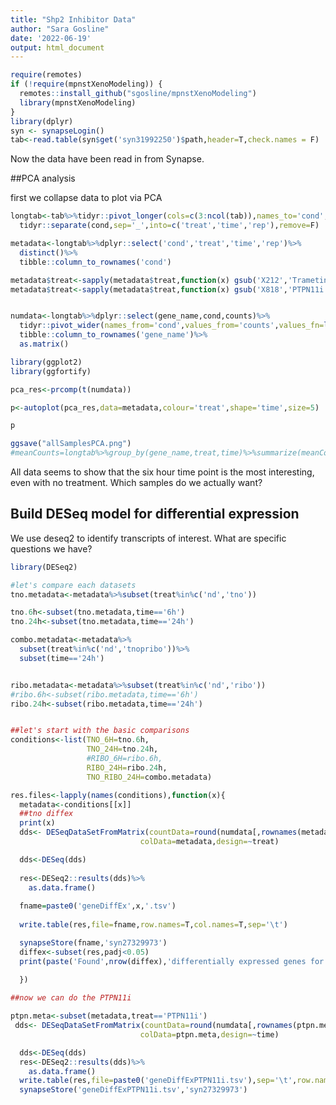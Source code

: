 ```yaml
---
title: "Shp2 Inhibitor Data"
author: "Sara Gosline"
date: '2022-06-19'
output: html_document
---
```


```r
require(remotes)
if (!require(mpnstXenoModeling)) {
  remotes::install_github("sgosline/mpnstXenoModeling")
  library(mpnstXenoModeling)
}
library(dplyr)
syn <- synapseLogin()
tab<-read.table(syn$get('syn31992250')$path,header=T,check.names = F)
```


Now the data have been read in from Synapse.

##PCA analysis

first we collapse data to plot via PCA

```r
longtab<-tab%>%tidyr::pivot_longer(cols=c(3:ncol(tab)),names_to='cond',values_to='counts')%>%
  tidyr::separate(cond,sep='_',into=c('treat','time','rep'),remove=F)

metadata<-longtab%>%dplyr::select('cond','treat','time','rep')%>%
  distinct()%>%
  tibble::column_to_rownames('cond')

metadata$treat<-sapply(metadata$treat,function(x) gsub('X212','Trametinib',x))
metadata$treat<-sapply(metadata$treat,function(x) gsub('X818','PTPN11i',x))


numdata<-longtab%>%dplyr::select(gene_name,cond,counts)%>%
  tidyr::pivot_wider(names_from='cond',values_from='counts',values_fn=list(counts=sum))%>%
  tibble::column_to_rownames('gene_name')%>%
  as.matrix()

library(ggplot2)
library(ggfortify)

pca_res<-prcomp(t(numdata))

p<-autoplot(pca_res,data=metadata,colour='treat',shape='time',size=5)

p

ggsave("allSamplesPCA.png")
#meanCounts=longtab%>%group_by(gene_name,treat,time)%>%summarize(meanCounts=mean(counts))
```

All data seems to show that the six hour time point is the most interesting, even with no treatment. Which samples do we actually want?

## Build DESeq model for differential expression

We use deseq2 to identify transcripts of interest. What are specific questions we have?

```r
library(DESeq2)

#let's compare each datasets
tno.metadata<-metadata%>%subset(treat%in%c('nd','tno'))

tno.6h<-subset(tno.metadata,time=='6h')
tno.24h<-subset(tno.metadata,time=='24h')

combo.metadata<-metadata%>%
  subset(treat%in%c('nd','tnopribo'))%>%
  subset(time=='24h')


ribo.metadata<-metadata%>%subset(treat%in%c('nd','ribo'))
#ribo.6h<-subset(ribo.metadata,time=='6h')
ribo.24h<-subset(ribo.metadata,time=='24h')


##let's start with the basic comparisons
conditions<-list(TNO_6H=tno.6h,
                 TNO_24H=tno.24h,
                 #RIBO_6H=ribo.6h,
                 RIBO_24H=ribo.24h,
                 TNO_RIBO_24H=combo.metadata)

res.files<-lapply(names(conditions),function(x){
  metadata<-conditions[[x]]
  ##tno diffex
  print(x)
  dds<- DESeqDataSetFromMatrix(countData=round(numdata[,rownames(metadata)]),
                             colData=metadata,design=~treat)

  dds<-DESeq(dds)
  
  res<-DESeq2::results(dds)%>%
    as.data.frame()
  
  fname=paste0('geneDiffEx',x,'.tsv')
  
  write.table(res,file=fname,row.names=T,col.names=T,sep='\t')

  synapseStore(fname,'syn27329973')
  diffex<-subset(res,padj<0.05)
  print(paste('Found',nrow(diffex),'differentially expressed genes for',x))
        
  })

##now we can do the PTPN11i

ptpn.meta<-subset(metadata,treat=='PTPN11i')
 dds<- DESeqDataSetFromMatrix(countData=round(numdata[,rownames(ptpn.meta)]),
                             colData=ptpn.meta,design=~time)

  dds<-DESeq(dds)
  res<-DESeq2::results(dds)%>%
    as.data.frame()
  write.table(res,file=paste0('geneDiffExPTPN11i.tsv'),sep='\t',row.names=T,col.names=T)
  synapseStore('geneDiffExPTPN11i.tsv','syn27329973')


```



